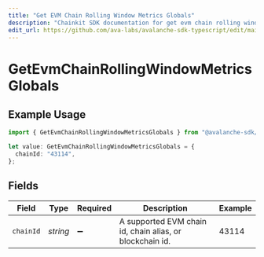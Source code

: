 ```yaml
---
title: "Get EVM Chain Rolling Window Metrics Globals"
description: "Chainkit SDK documentation for get evm chain rolling window metrics globals"
edit_url: https://github.com/ava-labs/avalanche-sdk-typescript/edit/main/chainkit/docs/models/operations/getevmchainrollingwindowmetricsglobals.md
---
```


# GetEvmChainRollingWindowMetricsGlobals

## Example Usage

```typescript
import { GetEvmChainRollingWindowMetricsGlobals } from "@avalanche-sdk/chainkit/models/operations";

let value: GetEvmChainRollingWindowMetricsGlobals = {
  chainId: "43114",
};
```

## Fields

| Field                                                    | Type                                                     | Required                                                 | Description                                              | Example                                                  |
| -------------------------------------------------------- | -------------------------------------------------------- | -------------------------------------------------------- | -------------------------------------------------------- | -------------------------------------------------------- |
| `chainId`                                                | *string*                                                 | :heavy_minus_sign:                                       | A supported EVM chain id, chain alias, or blockchain id. | 43114                                                    |